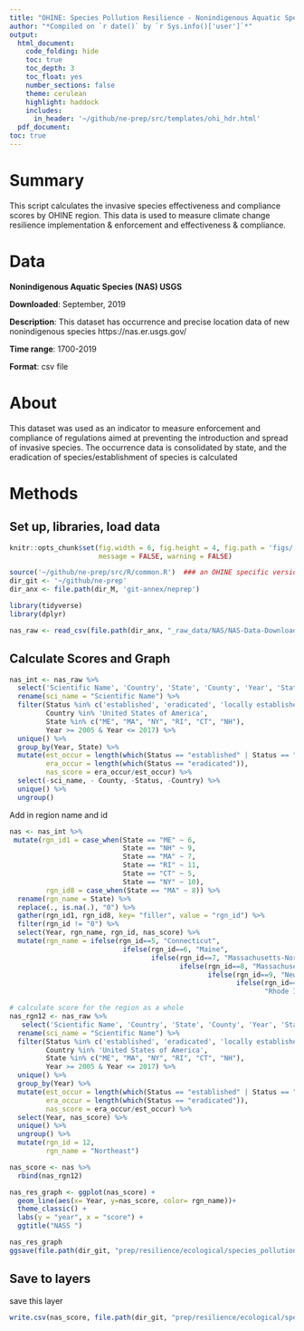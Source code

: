 ```yaml
---
title: "OHINE: Species Pollution Resilience - Nonindigenous Aquatic Species USGS Data Prep"
author: "*Compiled on `r date()` by `r Sys.info()['user']`*"
output: 
  html_document:
    code_folding: hide
    toc: true
    toc_depth: 3
    toc_float: yes
    number_sections: false
    theme: cerulean
    highlight: haddock
    includes: 
      in_header: '~/github/ne-prep/src/templates/ohi_hdr.html'
  pdf_document:
toc: true
---
```


# Summary

This script calculates the invasive species effectiveness and compliance scores by OHINE region. This data is used to measure climate change resilience implementation & enforcement and effectiveness & compliance.

# Data

**Nonindigenous Aquatic Species (NAS) USGS** 

**Downloaded**: September, 2019

**Description**: This dataset has occurrence and precise location data of new nonindigenous species https://nas.er.usgs.gov/

**Time range**: 1700-2019

**Format**: csv file

# About

This dataset was used as an indicator to measure enforcement and compliance of regulations aimed at preventing the introduction and spread of invasive species. The occurrence data is consolidated by state, and the eradication of species/establishment of species is calculated

# Methods

## Set up, libraries, load data
``` r
knitr::opts_chunk$set(fig.width = 6, fig.height = 4, fig.path = 'figs/',
                      message = FALSE, warning = FALSE)

source('~/github/ne-prep/src/R/common.R')  ### an OHINE specific version of common.R
dir_git <- '~/github/ne-prep'
dir_anx <- file.path(dir_M, 'git-annex/neprep')

library(tidyverse)
library(dplyr)
```


```r
nas_raw <- read_csv(file.path(dir_anx, "_raw_data/NAS/NAS-Data-Download.csv")) 
```

## Calculate Scores and Graph
```r
nas_int <- nas_raw %>% 
  select('Scientific Name', 'Country', 'State', 'County', 'Year', 'Status') %>% 
  rename(sci_name = "Scientific Name") %>% 
  filter(Status %in% c('established', 'eradicated', 'locally established'),
         Country %in% 'United States of America',
         State %in% c("ME", "MA", "NY", "RI", "CT", "NH"),
         Year >= 2005 & Year <= 2017) %>%
  unique() %>% 
  group_by(Year, State) %>% 
  mutate(est_occur = length(which(Status == "established" | Status == "locally established")), # need to add locally established here
         era_occur = length(which(Status == "eradicated")),
         nas_score = era_occur/est_occur) %>% 
  select(-sci_name, - County, -Status, -Country) %>% 
  unique() %>% 
  ungroup()

```

Add in region name and id
```r
nas <- nas_int %>% 
 mutate(rgn_id1 = case_when(State == "ME" ~ 6,
                            State == "NH" ~ 9,
                            State == "MA" ~ 7,
                            State == "RI" ~ 11,
                            State == "CT" ~ 5,
                            State == "NY" ~ 10),
         rgn_id8 = case_when(State == "MA" ~ 8)) %>% 
  rename(rgn_name = State) %>% 
  replace(., is.na(.), "0") %>% 
  gather(rgn_id1, rgn_id8, key= "filler", value = "rgn_id") %>% 
  filter(rgn_id != "0") %>% 
  select(Year, rgn_name, rgn_id, nas_score) %>% 
  mutate(rgn_name = ifelse(rgn_id==5, "Connecticut",
                            ifelse(rgn_id==6, "Maine",
                                   ifelse(rgn_id==7, "Massachusetts-North",
                                          ifelse(rgn_id==8, "Massachusetts-South",
                                                 ifelse(rgn_id==9, "New Hampshire",
                                                        ifelse(rgn_id==10, "New York",
                                                               "Rhode Island")))))))
```

```r
# calculate score for the region as a whole
nas_rgn12 <- nas_raw %>% 
   select('Scientific Name', 'Country', 'State', 'County', 'Year', 'Status') %>% 
  rename(sci_name = "Scientific Name") %>% 
  filter(Status %in% c('established', 'eradicated', 'locally established'),
         Country %in% 'United States of America',
         State %in% c("ME", "MA", "NY", "RI", "CT", "NH"),
         Year >= 2005 & Year <= 2017) %>%
  unique() %>% 
  group_by(Year) %>% 
  mutate(est_occur = length(which(Status == "established" | Status == "locally established")), # need to add locally established here
         era_occur = length(which(Status == "eradicated")),
         nas_score = era_occur/est_occur) %>% 
  select(Year, nas_score) %>% 
  unique() %>% 
  ungroup() %>% 
  mutate(rgn_id = 12,
         rgn_name = "Northeast")

nas_score <- nas %>% 
  rbind(nas_rgn12)
```

```r
nas_res_graph <- ggplot(nas_score) +
  geom_line(aes(x= Year, y=nas_score, color= rgn_name))+
  theme_classic() +
  labs(y = "year", x = "score") +
  ggtitle("NASS ")

nas_res_graph 
ggsave(file.path(dir_git, "prep/resilience/ecological/species_pollution/figs/nass_res_graph.jpg"), width=7, height=5, dpi=300)
```


## Save to layers
save this layer
```r
write.csv(nas_score, file.path(dir_git, "prep/resilience/ecological/species_pollution/data/nas.csv"))
```


